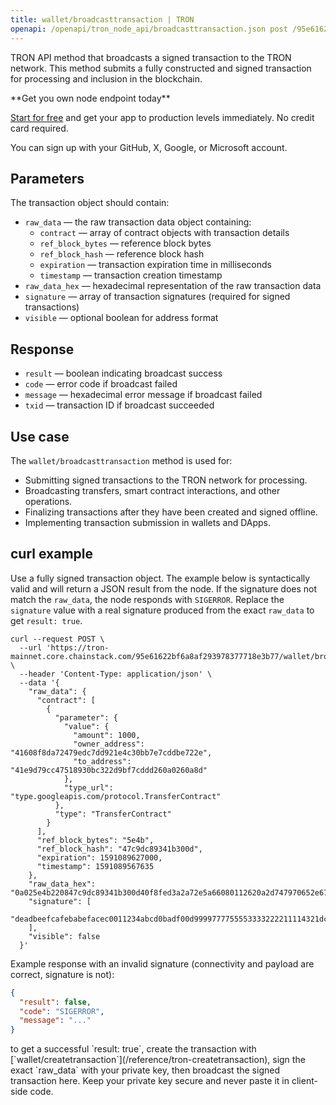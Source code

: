 ---
title: wallet/broadcasttransaction | TRON
openapi: /openapi/tron_node_api/broadcasttransaction.json post /95e61622bf6a8af293978377718e3b77/wallet/broadcasttransaction
---

TRON API method that broadcasts a signed transaction to the TRON network. This method submits a fully constructed and signed transaction for processing and inclusion in the blockchain.

<Check>
**Get you own node endpoint today**

[Start for free](https://console.chainstack.com/) and get your app to production levels immediately. No credit card required.

You can sign up with your GitHub, X, Google, or Microsoft account.
</Check>


## Parameters

The transaction object should contain:

* `raw_data` — the raw transaction data object containing:
  * `contract` — array of contract objects with transaction details
  * `ref_block_bytes` — reference block bytes
  * `ref_block_hash` — reference block hash
  * `expiration` — transaction expiration time in milliseconds
  * `timestamp` — transaction creation timestamp
* `raw_data_hex` — hexadecimal representation of the raw transaction data
* `signature` — array of transaction signatures (required for signed transactions)
* `visible` — optional boolean for address format

## Response

* `result` — boolean indicating broadcast success
* `code` — error code if broadcast failed
* `message` — hexadecimal error message if broadcast failed
* `txid` — transaction ID if broadcast succeeded

## Use case

The `wallet/broadcasttransaction` method is used for:

* Submitting signed transactions to the TRON network for processing.
* Broadcasting transfers, smart contract interactions, and other operations.
* Finalizing transactions after they have been created and signed offline.
* Implementing transaction submission in wallets and DApps.

## curl example

Use a fully signed transaction object. The example below is syntactically valid and will return a JSON result from the node. If the signature does not match the `raw_data`, the node responds with `SIGERROR`. Replace the `signature` value with a real signature produced from the exact `raw_data` to get `result: true`.

```shell Shell
curl --request POST \
  --url 'https://tron-mainnet.core.chainstack.com/95e61622bf6a8af293978377718e3b77/wallet/broadcasttransaction' \
  --header 'Content-Type: application/json' \
  --data '{
    "raw_data": {
      "contract": [
        {
          "parameter": {
            "value": {
              "amount": 1000,
              "owner_address": "41608f8da72479edc7dd921e4c30bb7e7cddbe722e",
              "to_address": "41e9d79cc47518930bc322d9bf7cddd260a0260a8d"
            },
            "type_url": "type.googleapis.com/protocol.TransferContract"
          },
          "type": "TransferContract"
        }
      ],
      "ref_block_bytes": "5e4b",
      "ref_block_hash": "47c9dc89341b300d",
      "expiration": 1591089627000,
      "timestamp": 1591089567635
    },
    "raw_data_hex": "0a025e4b220847c9dc89341b300d40f8fed3a2a72e5a66080112620a2d747970652e676f6f676c65617069732e636f6d2f70726f746f636f6c2e5472616e73666572436f6e747261637412310a1541608f8da72479edc7dd921e4c30bb7e7cddbe722e121541e9d79cc47518930bc322d9bf7cddd260a0260a8d18e8077093afd0a2a72e",
    "signature": [
      "deadbeefcafebabefacec0011234abcd0badf00d9999777755553333222211114321dcba0f0ff0f013579bdf2468ace0987654321a2b3c4d5e6f7a8b9c0deeff1b"
    ],
    "visible": false
  }'
```

Example response with an invalid signature (connectivity and payload are correct, signature is not):

```json
{
  "result": false,
  "code": "SIGERROR",
  "message": "..."
}
```

<Tip>
to get a successful `result: true`, create the transaction with [`wallet/createtransaction`](/reference/tron-createtransaction), sign the exact `raw_data` with your private key, then broadcast the signed transaction here. Keep your private key secure and never paste it in client-side code.
</Tip>
